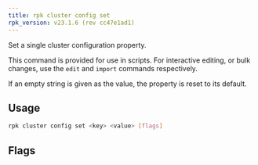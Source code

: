 ```yaml
---
title: rpk cluster config set
rpk_version: v23.1.6 (rev cc47e1ad1)
---
```


<head>
  <meta name="title" content="rpk cluster config set | Redpanda Docs" />
  <meta name="description" content="rpk cluster config set" />
  <link rel="canonical" href="https://docs.redpanda.com/docs/reference/rpk/rpk-cluster/rpk-cluster-config-set/" />
</head>

Set a single cluster configuration property.

This command is provided for use in scripts. For interactive editing, or bulk
changes, use the `edit` and `import` commands respectively.

If an empty string is given as the value, the property is reset to its default.

## Usage

```bash
rpk cluster config set <key> <value> [flags]
```

## Flags

<!--
[cols=",,",]
|===
|*Value* |*Type* |*Description*

|-h, --help |- |Help for set.

|--admin-api-tls-cert |string |The certificate to be used for TLS
authentication with the Admin API.

|--admin-api-tls-enabled |- |Enable TLS for the Admin API (not necessary
if specifying custom certs).

|--admin-api-tls-key |string |The certificate key to be used for TLS
authentication with the Admin API.

|--admin-api-tls-truststore |string |The truststore to be used for TLS
communication with the Admin API.

|--all |- |Include all properties, including tunables.

|--api-urls |string |Comma-separated list of admin API addresses
(<ip>:<port>

|--brokers |strings |Comma-separated list of broker <ip>:<port> pairs
(for example,
` --brokers \'192.168.78.34:9092,192.168.78.35:9092,192.179.23.54:9092\' `
). Alternatively, you may set the `REDPANDA_BROKERS` environment
variable with the comma-separated list of broker addresses.

|--config |string |Redpanda config file, if not set the file will be
searched for in the default locations.

|--password |string |SASL password to be used for authentication.

|--sasl-mechanism |string |The authentication mechanism to use.
Supported values: SCRAM-SHA-256, SCRAM-SHA-512.

|--tls-cert |string |The certificate to be used for TLS authentication
with the broker.

|--tls-enabled |- |Enable TLS for the Kafka API (not necessary if
specifying custom certs).

|--tls-key |string |The certificate key to be used for TLS
authentication with the broker.

|--tls-truststore |string |The truststore to be used for TLS
communication with the broker.

|--user |string |SASL user to be used for authentication.

|-v, --verbose |- |Enable verbose logging (default `false`).
|===

-->
